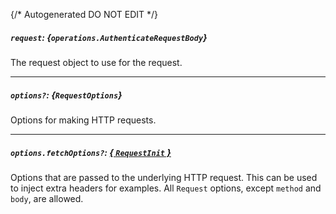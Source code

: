 {/* Autogenerated DO NOT EDIT  */}

##### `request`: *{`operations.AuthenticateRequestBody`}*
The request object to use for the request.

<Collapsible openLabel={Labels.showProperties} closeLabel={Labels.hideProperties}>
  <AuthenticateRequestBody />
</Collapsible>

---
##### `options?`: *{`RequestOptions`}*
Options for making HTTP requests.

---
##### `options.fetchOptions?`: [*{ `RequestInit` }*](https://developer.mozilla.org/en-US/docs/Web/API/Request/Request#options)
Options that are passed to the underlying HTTP request. This can be used to inject extra headers for examples. All `Request` options, except `method` and `body`, are allowed.

